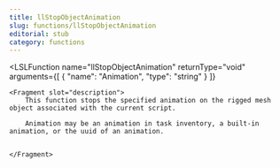 ```yaml
---
title: llStopObjectAnimation
slug: functions/llStopObjectAnimation
editorial: stub
category: functions
---
```


<LSLFunction
	name="llStopObjectAnimation"
	returnType="void"
	arguments={[
	{
		"name": "Animation",
		"type": "string"
	}
]}
>
	<Fragment slot="description">
		This function stops the specified animation on the rigged mesh object associated with the current script.
		
		Animation may be an animation in task inventory, a built-in animation, or the uuid of an animation.
		
		
	</Fragment>
</LSLFunction>
